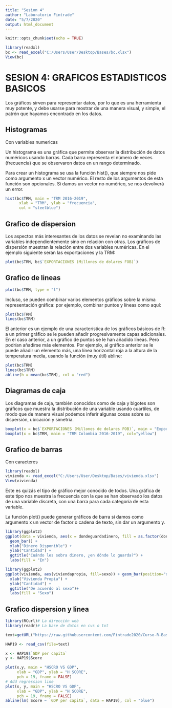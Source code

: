 ---
title: "Sesion 4"
author: "Laboratorio Fintrade"
date: "5/7/2020"
output: html_document
---

```{r setup, include=FALSE}
knitr::opts_chunk$set(echo = TRUE)
```




```{r data, include=FALSE}
library(readxl)
bc <- read_excel("C:/Users/User/Desktop/Bases/bc.xlsx")
View(bc)

```


# SESION 4: GRAFICOS ESTADISTICOS BASICOS

Los gráficos sirven para representar datos, por lo que es una herramienta muy potente, y debe usarse para mostrar de una manera visual, y simple, el patrón que hayamos encontrado en los datos.



## Histogramas

Con variables numericas

Un histograma es una gráfica que permite observar la distribución de datos numéricos usando barras. Cada barra representa el número de veces (frecuencia) que se observaron datos en un rango determinado.

Para crear un histograma se usa la función hist(), que siempre nos pide como argumento x un vector numérico. El resto de los argumentos de esta función son opcionales. Si damos un vector no numérico, se nos devolverá un error.


```{r hist, include=TRUE}

hist(bc$TRM, main = "TRM 2016-2019",
      xlab = "TRM", ylab = "frecuencia",
      col = "steelblue")

```


## Grafico de dispersion

Los aspectos más interesantes de los datos se revelan no examinando las variables independientemente sino en relación con otras. Los gráficos de dispersión muestran la relación entre dos variables numéricas. En el ejemplo siguiente serán las exportaciones y la TRM:


```{r dispers, include=TRUE}
plot(bc$TRM, bc$`EXPORTACIONES (Millones de dolares FOB)`)

```


## Grafico de lineas

```{r lines, include=TRUE}

plot(bc$TRM, type = "l")

```


Incluso, se pueden combinar varios elementos gráficos sobre la misma representación gráfica: por ejemplo, combinar puntos y líneas como aquí:

```{r combin, include=TRUE}
plot(bc$TRM)
lines(bc$TRM)

```

El anterior es un ejemplo de una característica de los gráficos básicos de R: a un primer gráfico se le pueden añadir progresivamente capas adicionales. En el caso anterior, a un gráfico de puntos se le han añadido líneas. Pero podrían añadirse más elementos. Por ejemplo, al gráfico anterior se le puede añadir un elemento más, una línea horizontal roja a la altura de la temperatura media, usando la función (muy útil) abline:


```{r data2, include=TRUE}
plot(bc$TRM)
lines(bc$TRM)
abline(h = mean(bc$TRM), col = "red")


```

## Diagramas de caja

Los diagramas de caja, también conocidos como de caja y bigotes son gráficos que muestra la distribución de una variable usando cuartiles, de modo que de manera visual podemos inferir algunas cosas sobre su dispersión, ubicación y simetría.

```{r boxplot, include=TRUE}
boxplot(x = bc$`EXPORTACIONES (Millones de dolares FOB)`, main = "Exportaciones Colombia 2016-2019", col="blue")
boxplot(x = bc$TRM, main = "TRM Colombia 2016-2019", col="yellow")
```



## Grafico de barras

Con caracteres 
```{r data2, include=FALSE}
library(readxl)
vivienda <- read_excel("C:/Users/User/Desktop/Bases/vivienda.xlsx")
View(vivienda)

```

Este es quizás el tipo de gráfico mejor conocido de todos. Una gráfica de este tipo nos muestra la frecuencia con la que se han observado los datos de una variable discreta, con una barra para cada categoría de esta variable.

La función plot() puede generar gráficos de barra si damos como argumento x un vector de factor o cadena de texto, sin dar un argumento y.


```{r plot, include=TRUE}

library(ggplot2)
ggplot(data = vivienda, aes(x = dondeguardadinero, fill = as.factor(dondeguardadinero))) + 
  geom_bar() + 
  xlab("Dinero Disponible") + 
  ylab("Cantidad") + 
  ggtitle("Cuándo les sobra dinero, ¿en dónde lo guarda?") +
  labs(fill = "En")

```

```{r gr1, message=FALSE, warning=FALSE}
library(ggplot2)
ggplot(vivienda, aes(viviendapropia, fill=sexo)) + geom_bar(position="dodge")+ 
  xlab("Vivienda Propia") + 
  ylab("Cantidad") + 
  ggtitle("De acuerdo al sexo")+
  labs(fill = "Sexo")
```





## Grafico dispersion y linea

```{r data 3 , include=TRUE}

library(RCurl)# La dirección web
library(readr)# La base de datos en cvs o txt

text=getURL("https://raw.githubusercontent.com/Fintrade2020/Curso-R-Basico/master/Bases/2019H.csv")

HAP19 <- read_csv(file=text)

```


```{r displin , include=TRUE}

x <- HAP19$`GDP per capita`
y <- HAP19$Score

plot(x,y, main = "HSCRO VS GDP",
     xlab = "GDP", ylab = "H SCORE",
     pch = 19, frame = FALSE)
# Add regression line
plot(x, y, main = "HSCRO VS GDP",
     xlab = "GDP", ylab = "H SCORE",
     pch = 19, frame = FALSE)
abline(lm( Score ~ `GDP per capita`, data = HAP19), col = "blue")

```







